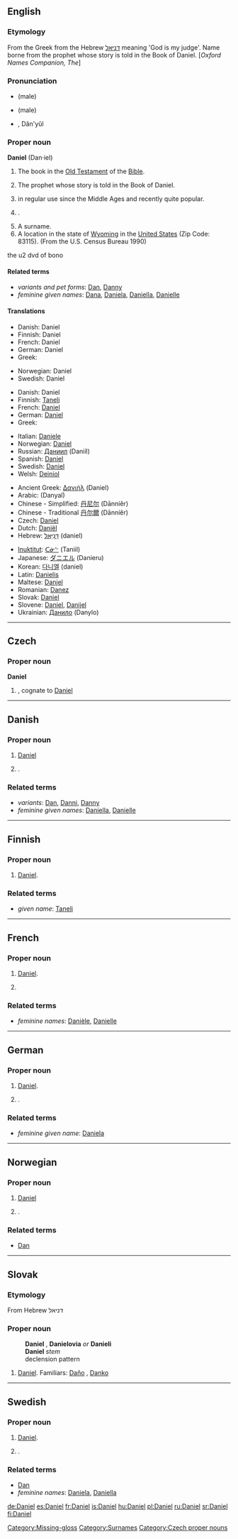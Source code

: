 ==English==

===Etymology===
From the Greek {{polytonic|[[Δανιήλ]]}} from the Hebrew [[דניּאל]] meaning 'God is my judge'. Name borne from the prophet whose story is told in the Book of Daniel. [''Oxford Names Companion, The'']

===Pronunciation===
* {{IPA|/ˈdæn.jəl/}} (male)
* {{SAMPA|/"d{n.j@l/}} (male)
* {{AHD|Dăn'yel}} {{f}}, Dăn'yŭl {{m}}

{{book of the Bible|Book of Daniel}}

===Proper noun===
'''Daniel''' (Dan&middot;iel)

# The book in the [[Old Testament]] of the [[Bible]].
# {{biblical character}} The prophet whose story is told in the Book of Daniel.
# {{given name|male|from Hebrew|}} in regular use since the Middle Ages and recently quite popular.
# {{context|rare}}{{given name|female}}.
# A surname.
# A location in the state of [[Wyoming]] in the [[United States]] (Zip Code: 83115). (From the U.S. Census Bureau 1990)

the u2 dvd of bono

====Related terms====
*''variants and pet forms'': [[Dan]], [[Danny]]
*''feminine given names'': [[Dana]], [[Daniela]], [[Daniella]], [[Danielle]]

====Translations====
{{trans-top|biblical person}}
*Danish: Daniel
*Finnish: Daniel
*French: Daniel
*German: Daniel
*Greek: {{t|el|sc=Grek|Δανιήλ|m|tr=Daniíl}}
{{trans-mid}}
*Norwegian: Daniel
*Swedish: Daniel
{{trans-bottom}}
{{trans-top|male given name}}
*Danish: Daniel
*Finnish: [[Taneli]]
*French: [[#French|Daniel]]
*German: [[#German|Daniel]]
*Greek: {{t|el|sc=Grek|Ντάνιελ|m|tr=Dániel}} 
{{trans-mid}}
*Italian: [[Daniele]]
*Norwegian: [[#Norwegian|Daniel]]
*Russian: [[Даниил]] (Daniíl)
*Spanish: [[#Spanish|Daniel]] 
*Swedish: [[#Swedish|Daniel]]
*Welsh: [[Deiniol]]
{{trans-bottom}}
{{checktrans-top}}
* Ancient Greek: [[Δανιήλ]] (Daniel)
* Arabic: {{Arab|[[دانيال]]}} (Danyal)
* Chinese - Simplified: [[丹尼尔]] (Dānníěr)
* Chinese - Traditional [[丹尔爾]] (Dānníěr)
* Czech: [[#Czech|Daniel]] {{m}}
* Dutch: [[Daniël]] {{m}}<!-- no pet forms please: [[Daan]] {{m}}-->
* Hebrew: [[דניאל|דָּנִיֵּאל]] (daniel) {{m|f}}
{{checktrans-mid}}
* [[Inuktitut]]: [[ᑕᓃᓪ]] (Taniil)
* Japanese: [[ダニエル]] (Danieru)
* Korean: [[다니엘]] (daniel)
* Latin: [[Danielis]]
* Maltese: [[Danjel]]
* Romanian: [[Danez]]
* Slovak: [[#Slovak|Daniel]] {{m}}
* Slovene: [[#Slovene|Daniel]], [[Danijel]]
* Ukrainian: [[Данило]] (Danylo)
{{checktrans-bottom}}

[[Category:Missing-gloss]]
[[Category:Surnames]]

----

==Czech==

===Proper noun===
'''Daniel''' {{m}}

# {{given name|male||cs:}}, cognate to [[#English|Daniel]]

[[Category:Czech proper nouns]]

----

==Danish==

===Proper noun===
{{infl|da|proper noun}}

# {{biblical character|lang=da}} [[#English|Daniel]]
# {{given name|male||da:}}.

===Related terms===
*''variants'': [[Dan]], [[Danni]], [[Danny]]
*''feminine given names'': [[Daniella]], [[Danielle]]

----

==Finnish==

===Proper noun===
{{fi-noun|Daniel|type=tuoli|proper=true}}

# {{biblical character|lang=fi}} [[#English|Daniel]].

===Related terms===
*''given name'': [[Taneli]]

----

==French==

===Proper noun===
{{infl|fr|proper noun|g=m}}

# {{biblical character|lang=fr}} [[#English|Daniel]].
# {{given name|male||fr:}}

===Related terms===
*''feminine names'': [[Danièle]], [[Danielle]]

----

==German==

===Proper noun===
{{infl|de|proper noun}}

# {{biblical character|lang=de}} [[#English|Daniel]].
# {{given name|male||de:}}.

===Related terms===
*''feminine given name'': [[Daniela]]

----

==Norwegian==

===Proper noun===
{{infl|no|proper noun}}

# {{biblical character|lang=no}} [[#English|Daniel]]
# {{given name|male||no:}}.

===Related terms===
*[[Dan]]

----

==Slovak==

===Etymology===
From Hebrew דניאל

===Proper noun===
: '''Daniel''' {{m}}, '''Danielovia''' ''or'' '''Danieli''' {{p}}
: '''Daniel''' ''stem''
: declension pattern {{chlap}}

# [[Daniel#English|Daniel]].  Familiars: [[Daňo]] {{m}}, [[Danko]] {{m}}

----

==Swedish==

===Proper noun===
{{infl|sv|proper noun}}

# {{biblical character|lang=sv}} [[#English|Daniel]].
# {{given name|male||sv:}}.

===Related terms===
*[[Dan]]
*''feminine names'': [[Daniela]], [[Daniella]]

[[de:Daniel]]
[[es:Daniel]]
[[fr:Daniel]]
[[is:Daniel]]
[[hu:Daniel]]
[[pl:Daniel]]
[[ru:Daniel]]
[[sr:Daniel]]
[[fi:Daniel]]